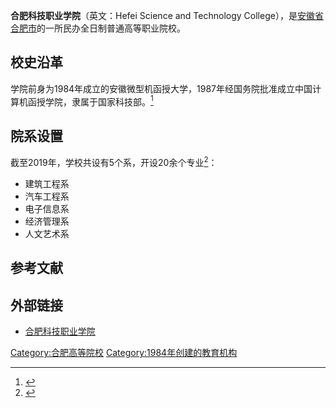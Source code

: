 {{Infobox university
|name              = 合肥科技职业学院
|EnglishName       = Hefei Science and Technology College
|native_name       =
|image             =
|caption           =
|latin_name        =
|motto             = 
|zhmotto           =
|established       = 1984年
|closed            =
|re-established    =
|anniversary       =
|type              = [[民办大学|民办大学]]
|religious         =
|endowment         =
|officer_in_charge =
|chairman_label    = [[董事长|董事长]]
|chairman          = [[钱洲胜|钱洲胜]]
|secretary         = [[王庆山|王庆山]]
|chancellor        =
|president         = [[李兴旺|李兴旺]]
|vice-president    = [[王彬|王彬]]、[[何世琴|何世琴]]、[[徐光明|徐光明]]、[[徐芳|徐芳]]
|superintendent    =
|provost           =
|vice_chancellor   =
|principal         =
|dean              =
|director          =
|head_label        = 
|head              = 
|faculty           = 
|staff             = 
|students          = 
|undergrad         =
|postgrad          =
|doctoral          =
|other             =
|address           = {{PRC}}[[安徽省|安徽省]][[合肥市|合肥市]]紫蓬山风景区
|country           =
|state             =
|province          =
|city              =
|color             =
|campus            = 
|area              = 
|covered_area      = 
|former_names      = 
|free_label        =
|free              =
|colors            =
|nickname          = 
|mascot            =
|magazine          =
|athlete           =
|conference        =
|books             = 
|legal_person      =
|affiliations      = [[安徽省教育厅|安徽省教育厅]]
|zip               = 
|telephone         = 
|fax               =
|website           = http://www.hfstu.cn/
|logo              =
|footnotes         =
}}

'''合肥科技职业学院'''（英文：Hefei Science and Technology College），是[[安徽省|安徽省]][[合肥市|合肥市]]的一所民办全日制普通高等职业院校。

== 校史沿革 ==
学院前身为1984年成立的安徽微型机函授大学，1987年经国务院批准成立中国计算机函授学院，隶属于国家科技部。<ref>{{cite web|url=http://www.hfstu.cn/index.php?m=content&c=index&a=show&catid=8&id=2|title=学院简介|publisher=合肥科技职业学院|accessdate=2019-09-07}}{{Dead link|date=2019年12月 |bot=InternetArchiveBot |fix-attempted=yes }}</ref>

== 院系设置 ==
截至2019年，学校共设有5个系，开设20余个专业<ref>{{cite web|url=http://www.hfstu.cn/zsxx/display.asp?id=262|title=合肥科技职业学院2019年分类考试招生专业介绍|publisher=合肥科技职业学院|accessdate=2019-09-07}}{{Dead link|date=2019年12月 |bot=InternetArchiveBot |fix-attempted=yes }}</ref>：
* 建筑工程系
* 汽车工程系
* 电子信息系
* 经济管理系
* 人文艺术系

== 参考文献 ==
{{Reflist}}

== 外部链接 ==
* [https://web.archive.org/web/20160717014816/http://www.hfstu.cn/ 合肥科技职业学院]

{{安徽高等院校|nocat}}
{{民办大学}}
{{安徽民辦高等院校|nocat}}
[[Category:合肥高等院校|Category:合肥高等院校]]
[[Category:1984年创建的教育机构|Category:1984年创建的教育机构]]